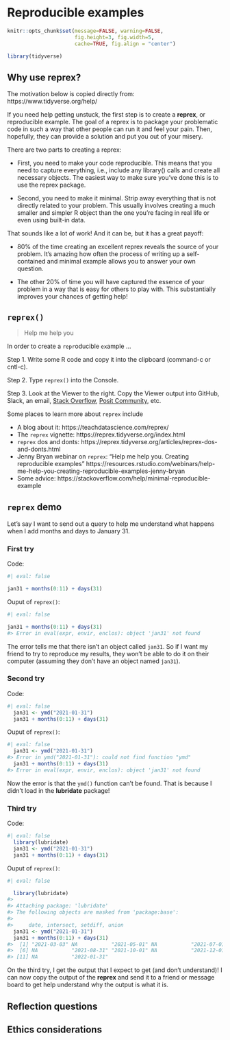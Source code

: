 # Reproducible examples {#sec-reprex}


```r
knitr::opts_chunk$set(message=FALSE, warning=FALSE, 
                      fig.height=3, fig.width=5,  
                      cache=TRUE, fig.align = "center")

library(tidyverse)
```


## Why use **reprex**?

The motivation below is copied directly from: https://www.tidyverse.org/help/

If you need help getting unstuck, the first step is to create a **reprex**, or reproducible example. The goal of a reprex is to package your problematic code in such a way that other people can run it and feel your pain. Then, hopefully, they can provide a solution and put you out of your misery.

There are two parts to creating a reprex:

* First, you need to make your code reproducible. This means that you need to capture everything, i.e., include any library() calls and create all necessary objects. The easiest way to make sure you've done this is to use the reprex package.

* Second, you need to make it minimal. Strip away everything that is not directly related to your problem. This usually involves creating a much smaller and simpler R object than the one you're facing in real life or even using built-in data.

That sounds like a lot of work! And it can be, but it has a great payoff:

* 80% of the time creating an excellent reprex reveals the source of your problem. It's amazing how often the process of writing up a self-contained and minimal example allows you to answer your own question.

* The other 20% of time you will have captured the essence of your problem in a way that is easy for others to play with. This substantially improves your chances of getting help!




## `reprex()`

> Help me help you

In order to create a `repr`oducible `ex`ample ...

Step 1.  Write some R code and copy it into the clipboard (command-c or cntl-c).  

Step 2.  Type `reprex()` into the Console.

Step 3.  Look at the Viewer to the right.  Copy the Viewer output into GitHub, Slack, an email, <a href = "https://stackoverflow.com/" target = "_blank">Stack Overflow</a>, <a href = "https://forum.posit.co/" target = "_blank">Posit Community</a>, etc.


Some places to learn more about `reprex` include

* A blog about it: https://teachdatascience.com/reprex/
* The `reprex` vignette: https://reprex.tidyverse.org/index.html
* `reprex` dos and donts: https://reprex.tidyverse.org/articles/reprex-dos-and-donts.html
* Jenny Bryan webinar on `reprex`: "Help me help you. Creating reproducible examples" https://resources.rstudio.com/webinars/help-me-help-you-creating-reproducible-examples-jenny-bryan
* Some advice: https://stackoverflow.com/help/minimal-reproducible-example 



##  `reprex` demo

Let's say I want to send out a query to help me understand what happens when I add months and days to January 31.

### First try

Code:
```r
#| eval: false

jan31 + months(0:11) + days(31)
```

Ouput of `reprex()`:
```r
#| eval: false

jan31 + months(0:11) + days(31)
#> Error in eval(expr, envir, enclos): object 'jan31' not found
```

The error tells me that there isn't an object called `jan31`.  So if I want my friend to try to reproduce my results, they won't be able to do it on their computer (assuming they don't have an object named `jan31`).


### Second try

Code: 
```r
#| eval: false
  jan31 <- ymd("2021-01-31")
  jan31 + months(0:11) + days(31)
```

Ouput of `reprex()`:
```r
#| eval: false
  jan31 <- ymd("2021-01-31")
#> Error in ymd("2021-01-31"): could not find function "ymd"
  jan31 + months(0:11) + days(31)
#> Error in eval(expr, envir, enclos): object 'jan31' not found
```

Now the error is that the `ymd()` function can't be found.  That is because I didn't load in the **lubridate** package!

### Third try

Code:
```r
#| eval: false
  library(lubridate)
  jan31 <- ymd("2021-01-31")
  jan31 + months(0:11) + days(31)
```

Ouput of `reprex()`:
```r
#| eval: false

  library(lubridate)
#> 
#> Attaching package: 'lubridate'
#> The following objects are masked from 'package:base':
#> 
#>     date, intersect, setdiff, union
  jan31 <- ymd("2021-01-31")
  jan31 + months(0:11) + days(31)
#>  [1] "2021-03-03" NA           "2021-05-01" NA           "2021-07-01"
#>  [6] NA           "2021-08-31" "2021-10-01" NA           "2021-12-01"
#> [11] NA           "2022-01-31"
```

On the third try, I get the output that I expect to get (and don't understand)!  I can now copy the output of the **reprex** and send it to a friend or message board to get help understand why the output is what it is.

## <i class="fas fa-lightbulb"></i> Reflection questions  


## <i class="fas fa-balance-scale"></i> Ethics considerations 

